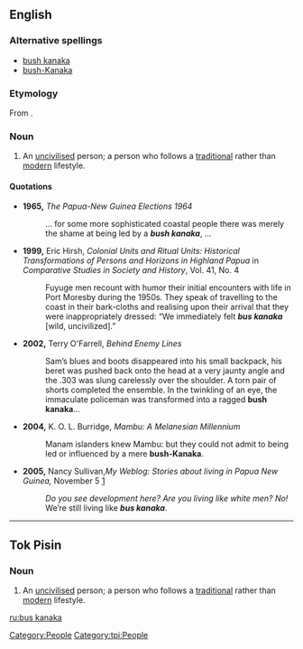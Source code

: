 ==English==

===Alternative spellings===
*[[bush kanaka]]
*[[bush-Kanaka]]

===Etymology===
From {{Tpi.}}.

===Noun===
{{en-noun}}

# {{context|Papua New Guinea}} An [[uncivilised]] person; a person who follows a [[traditional]] rather than [[modern]] lifestyle.

====Quotations====
*'''1965,''' ''The Papua-New Guinea Elections 1964''
*:... for some more sophisticated coastal people there was merely the shame at being led by a '''''bush kanaka''''', ...
*'''1999,''' Eric Hirsh, ''Colonial Units and Ritual Units: Historical Transformations of Persons and Horizons in Highland Papua'' in ''Comparative Studies in Society and History'', Vol. 41, No. 4
*:Fuyuge men recount with humor their initial encounters with life in Port Moresby during the 1950s. They speak of travelling to the coast in their bark-cloths and realising upon their arrival that they were inappropriately dressed: “We immediately felt '''''bus kanaka''''' [wild, uncivilized].”
*'''2002,''' Terry O'Farrell, ''Behind Enemy Lines''
*:Sam’s blues and boots disappeared into his small backpack, his beret was pushed back onto the head at a very jaunty angle and the .303 was slung carelessly over the shoulder. A torn pair of shorts completed the ensemble. In the twinkling of an eye, the immaculate policeman was transformed into a ragged '''bush kanaka'''...
*'''2004,''' K. O. L. Burridge, ''Mambu: A Melanesian Millennium''
*:Manam islanders knew Mambu: but they could not admit to being led or influenced by a mere '''bush-Kanaka'''.
*'''2005,''' Nancy Sullivan,''My Weblog: Stories about living in Papua New Guinea,'' November 5 [http://nancysullivan.typepad.com/my_weblog/2005/11/11_win_nasin.html]
*:''Do you see development here? Are you living like white men? No!'' We’re still living like '''''bus kanaka'''''.

[[Category:People]]

----

==Tok Pisin==

===Noun===
{{tpi-noun|sg=[[bus#Tok_Pisin|bus]] [[kanaka#Tok_Pisin|kanaka]]}}

# An [[uncivilised]] person; a person who follows a [[traditional]] rather than [[modern]] lifestyle.

[[Category:tpi:People]]

[[ru:bus kanaka]]